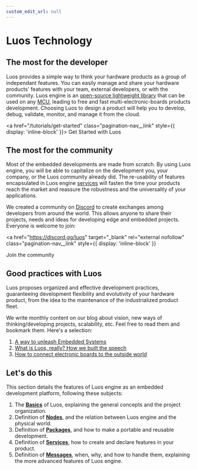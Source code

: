 ```yaml
---
custom_edit_url: null
---
```


# Luos Technology

## The most for the developer

Luos provides a simple way to think your hardware products as a group of independant features. You can easily manage and share your hardware products' features with your team, external developers, or with the community.
Luos engine is an <a href="https://github.com/Luos-io/luos_engine" target="_blank" rel="external nofollow">open-source lightweight library</a> that can be used on any [MCU](/docs/next/compatibility/mcu_demoboard), leading to free and fast multi-electronic-boards products development. Choosing Luos to design a product will help you to develop, debug, validate, monitor, and manage it from the cloud.

<a href="/tutorials/get-started" class="pagination-nav__link" style={{ display: 'inline-block' }}>
  Get Started with Luos
</a>

## The most for the community

Most of the embedded developments are made from scratch. By using Luos engine, you will be able to capitalize on the development you, your company, or the Luos community already did. The re-usability of features encapsulated in Luos engine [services](./services/index.mdx) will fasten the time your products reach the market and reassure the robustness and the universality of your applications.

We created a community on <a href="https://discord.gg/luos" target="_blank" rel="external nofollow">Discord</a> to create exchanges among developers from around the world. This allows anyone to share their projects, needs and ideas for developing edge and embedded projects. Everyone is welcome to join:

<a
  href="https://discord.gg/luos"
  target="_blank"
  rel="external nofollow"
  class="pagination-nav__link"
  style={{ display: 'inline-block' }}
>
  Join the community
</a>

## Good practices with Luos

Luos proposes organized and effective development practices, guaranteeing development flexibility and evolutivity of your hardware product, from the idea to the maintenance of the industrialized product fleet.

We write monthly content on our blog about vision, new ways of thinking/developing projects, scalability, etc. Feel free to read them and bookmark them.
Here's a selection:

1. [A way to unleash Embedded Systems](/blog/a-way-to-unleash-embedded-systems)
2. [What is Luos, really? How we built the speech](/blog/what-is-luos-really-how-we-built-the-speech)
3. [How to connect electronic boards to the outside world](/blog/how-to-connect-electronic-boards-to-the-outside-world)

## Let's do this

This section details the features of Luos engine as an embedded development platform, following these subjects:

1. The **[Basics](./basics/index.mdx)** of Luos, explaining the general concepts and the project organization.
2. Definition of **[Nodes](./node/node.mdx)**, and the relation between Luos engine and the physical world.
3. Definition of **[Packages](./packages/index.mdx)**, and how to make a portable and reusable development.
4. Definition of **[Services](./services/index.mdx)**, how to create and declare features in your product.
5. Definition of **[Messages](./messages/index.mdx)**, when, why, and how to handle them, explaining the more advanced features of Luos engine.
